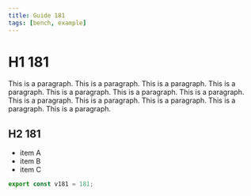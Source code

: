 ```yaml
---
title: Guide 181
tags: [bench, example]
---
```


# H1 181

This is a paragraph. This is a paragraph. This is a paragraph. This is a paragraph. This is a paragraph. This is a paragraph. This is a paragraph. This is a paragraph. This is a paragraph. This is a paragraph. This is a paragraph. This is a paragraph. 

## H2 181

- item A
- item B
- item C

```ts
export const v181 = 181;
```